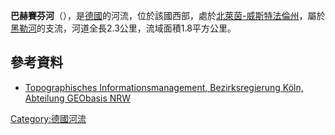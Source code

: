 {{Onesource|time=2020-07-09T02:39:44+00:00}}
{{Coord|50|45|27.1|N|8|6|56.7|E|display=title}}

'''巴赫賽芬河'''（{{lang-de|Bachseifen}}），是[[德國|德國]]的河流，位於該國西部，處於[[北萊茵-威斯特法倫州|北萊茵-威斯特法倫州]]，屬於[[黑勒河_(錫格河支流)|黑勒河]]的支流，河道全長2.3公里，流域面積1.8平方公里。

==參考資料==
* [http://www.tim-online.nrw.de/tim-online/nutzung/index.html Topographisches Informationsmanagement, Bezirksregierung Köln, Abteilung GEObasis NRW] {{WebCite|url=https://www.webcitation.org/66qD6yoDr?url=http://www.tim-online.nrw.de/tim-online/nutzung/index.html |date=20120411091906 |dateformat=iso }}

{{Germany-geo-stub}}
[[Category:德國河流|Category:德國河流]]